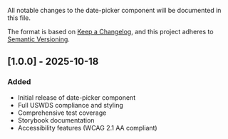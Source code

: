 
<Meta title="Components/Date Picker/Changelog" />

All notable changes to the date-picker component will be documented in this file.

The format is based on [Keep a Changelog](https://keepachangelog.com/en/1.0.0/),
and this project adheres to [Semantic Versioning](https://semver.org/spec/v2.0.0.html).

## [1.0.0] - 2025-10-18

### Added

- Initial release of date-picker component
- Full USWDS compliance and styling
- Comprehensive test coverage
- Storybook documentation
- Accessibility features (WCAG 2.1 AA compliant)
